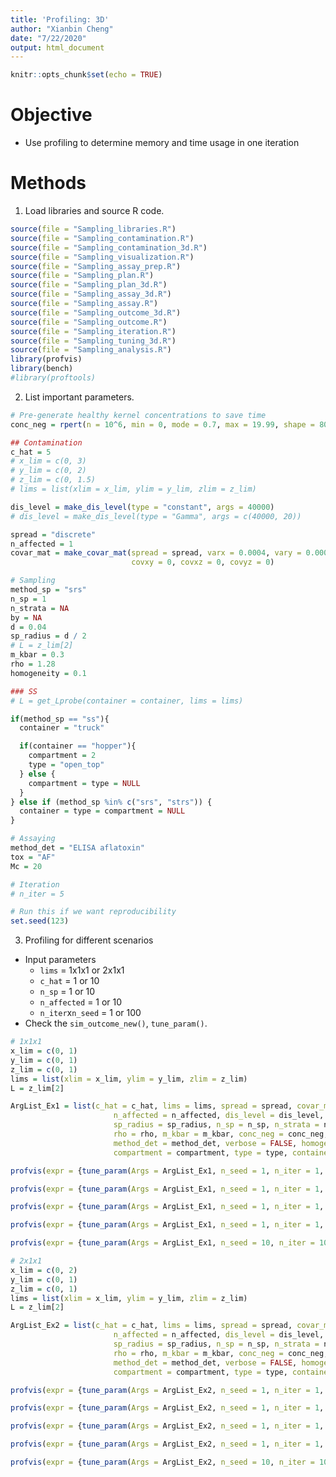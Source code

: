 ```yaml
---
title: 'Profiling: 3D'
author: "Xianbin Cheng"
date: "7/22/2020"
output: html_document
---
```


```r
knitr::opts_chunk$set(echo = TRUE)
```

# Objective

  * Use profiling to determine memory and time usage in one iteration
  
# Methods

1. Load libraries and source R code.

```r
source(file = "Sampling_libraries.R")
source(file = "Sampling_contamination.R")
source(file = "Sampling_contamination_3d.R")
source(file = "Sampling_visualization.R")
source(file = "Sampling_assay_prep.R")
source(file = "Sampling_plan.R")
source(file = "Sampling_plan_3d.R")
source(file = "Sampling_assay_3d.R")
source(file = "Sampling_assay.R")
source(file = "Sampling_outcome_3d.R")
source(file = "Sampling_outcome.R")
source(file = "Sampling_iteration.R")
source(file = "Sampling_tuning_3d.R")
source(file = "Sampling_analysis.R")
library(profvis)
library(bench)
#library(proftools)
```

2. List important parameters.
        
```r
# Pre-generate healthy kernel concentrations to save time
conc_neg = rpert(n = 10^6, min = 0, mode = 0.7, max = 19.99, shape = 80)
```

```r
## Contamination
c_hat = 5
# x_lim = c(0, 3)
# y_lim = c(0, 2)
# z_lim = c(0, 1.5)
# lims = list(xlim = x_lim, ylim = y_lim, zlim = z_lim)

dis_level = make_dis_level(type = "constant", args = 40000)
# dis_level = make_dis_level(type = "Gamma", args = c(40000, 20))

spread = "discrete"
n_affected = 1
covar_mat = make_covar_mat(spread = spread, varx = 0.0004, vary = 0.0004, varz = 0.0004, 
                           covxy = 0, covxz = 0, covyz = 0)

# Sampling
method_sp = "srs"
n_sp = 1
n_strata = NA
by = NA
d = 0.04
sp_radius = d / 2
# L = z_lim[2]
m_kbar = 0.3 
rho = 1.28
homogeneity = 0.1

### SS
# L = get_Lprobe(container = container, lims = lims)

if(method_sp == "ss"){
  container = "truck"

  if(container == "hopper"){
    compartment = 2
    type = "open_top"
  } else {
    compartment = type = NULL
  }
} else if (method_sp %in% c("srs", "strs")) {
  container = type = compartment = NULL
}

# Assaying
method_det = "ELISA aflatoxin"
tox = "AF"
Mc = 20

# Iteration
# n_iter = 5
```

```r
# Run this if we want reproducibility
set.seed(123)
```

3. Profiling for different scenarios

  * Input parameters
    + `lims` = 1x1x1 or 2x1x1
    + `c_hat` = 1 or 10
    + `n_sp` = 1 or 10
    + `n_affected` = 1 or 10
    + `n_iter`x`n_seed` = 1 or 100
     
  * Check the `sim_outcome_new()`, `tune_param()`.

```r
# 1x1x1
x_lim = c(0, 1)
y_lim = c(0, 1)
z_lim = c(0, 1)
lims = list(xlim = x_lim, ylim = y_lim, zlim = z_lim)
L = z_lim[2]

ArgList_Ex1 = list(c_hat = c_hat, lims = lims, spread = spread, covar_mat = covar_mat,
                       n_affected = n_affected, dis_level = dis_level, method_sp = method_sp, 
                       sp_radius = sp_radius, n_sp = n_sp, n_strata = n_strata, by = by, L = L, 
                       rho = rho, m_kbar = m_kbar, conc_neg = conc_neg, tox = tox, Mc = Mc, 
                       method_det = method_det, verbose = FALSE, homogeneity = homogeneity, 
                       compartment = compartment, type = type, container = container)

profvis(expr = {tune_param(Args = ArgList_Ex1, n_seed = 1, n_iter = 1, param = "c_hat", val = 5)})

profvis(expr = {tune_param(Args = ArgList_Ex1, n_seed = 1, n_iter = 1, param = "c_hat", val = 10)})

profvis(expr = {tune_param(Args = ArgList_Ex1, n_seed = 1, n_iter = 1, param = "n_sp", val = 10)})

profvis(expr = {tune_param(Args = ArgList_Ex1, n_seed = 1, n_iter = 1, param = "n_affected", val = 10)})

profvis(expr = {tune_param(Args = ArgList_Ex1, n_seed = 10, n_iter = 10, param = "c_hat", val = 5)})
```

```r
# 2x1x1
x_lim = c(0, 2)
y_lim = c(0, 1)
z_lim = c(0, 1)
lims = list(xlim = x_lim, ylim = y_lim, zlim = z_lim)
L = z_lim[2]

ArgList_Ex2 = list(c_hat = c_hat, lims = lims, spread = spread, covar_mat = covar_mat,
                       n_affected = n_affected, dis_level = dis_level, method_sp = method_sp, 
                       sp_radius = sp_radius, n_sp = n_sp, n_strata = n_strata, by = by, L = L, 
                       rho = rho, m_kbar = m_kbar, conc_neg = conc_neg, tox = tox, Mc = Mc, 
                       method_det = method_det, verbose = FALSE, homogeneity = homogeneity, 
                       compartment = compartment, type = type, container = container)

profvis(expr = {tune_param(Args = ArgList_Ex2, n_seed = 1, n_iter = 1, param = "c_hat", val = 1)})

profvis(expr = {tune_param(Args = ArgList_Ex2, n_seed = 1, n_iter = 1, param = "c_hat", val = 10)})

profvis(expr = {tune_param(Args = ArgList_Ex2, n_seed = 1, n_iter = 1, param = "n_sp", val = 10)})

profvis(expr = {tune_param(Args = ArgList_Ex2, n_seed = 1, n_iter = 1, param = "n_affected", val = 10)})

profvis(expr = {tune_param(Args = ArgList_Ex2, n_seed = 10, n_iter = 10, param = "c_hat", val = 1)})
```